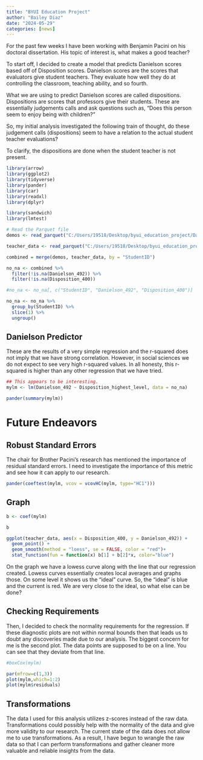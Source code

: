 ```yaml
---
title: "BYUI Education Project"
author: "Bailey Diaz"
date: "2024-05-29"
categories: [news]
---
```


<!-- ```{r setup, include=FALSE} 
knitr::opts_chunk$set(warning = FALSE, message = FALSE, echo = FALSE) 
``` -->

For the past few weeks I have been working with Benjamin Pacini on his doctoral dissertation.  His topic of interest is, what makes a good teacher?  

To start off, I decided to create a model that predicts Danielson scores based off of Disposition scores.  Danielson scores are the scores that evaluators give student teachers.  They evaluate how well they do at controlling the classroom, teaching ability, and so fourth.  

What we are using to predict Danielson scores are called dispositions.  Dispositions are scores that professors give their students.  These are essentially judgements calls and ask questions such as, "Does this person seem to enjoy being with children?"

So, my initial analysis investigated the following train of thought, do these judgement calls (dispositions) seem to have a relation to the actual student teacher evaluations? 

To clarify, the dispositions are done when the student teacher is not present.  

```r
library(arrow)
library(ggplot2)
library(tidyverse)
library(pander)
library(car)
library(readxl)
library(dplyr)

library(sandwich)
library(lmtest)

```


```r
# Read the Parquet file
demos <- read_parquet("C:/Users/19518/Desktop/byui_education_project/Data/demographics.parquet")

teacher_data <- read_parquet("C:/Users/19518/Desktop/byui_education_project/Data/All_teacher_info.parquet")

combined = merge(demos, teacher_data, by = "StudentID")

no_na <- combined %>%
  filter(!is.na(Danielson_492)) %>% 
  filter(!is.na(Disposition_400))

#no_na <- no_na[, c("StudentID", "Danielson_492", "Disposition_400")]

no_na <- no_na %>%
  group_by(StudentID) %>%
  slice(1) %>%
  ungroup()

```

## Danielson Predictor

These are the results of a very simple regression and the r-squared does not imply that we have strong correlation.  However, in social sciences we do not expect to see very high r-squared values.  In all honesty, this r-squared is higher than any other regression that we have tried.  

```r
## This appears to be interesting.  
mylm <- lm(Danielson_492 ~ Disposition_highest_level, data = no_na)

pander(summary(mylm))

```


# Future Endeavors

## Robust Standard Errors
The chair for Brother Pacini's research has mentioned the importance of residual standard errors. I need to investigate the importance of this metric and see how it can apply to our research. 
```r
pander(coeftest(mylm, vcov = vcovHC(mylm, type="HC1")))
```


## Graph

```r
b <- coef(mylm)

b

ggplot(teacher_data, aes(x = Disposition_400, y = Danielson_492)) +
  geom_point() +
  geom_smooth(method = "loess", se = FALSE, color = "red")+
  stat_function(fun = function(x) b[1] + b[2]*x, color="blue") 
```
 On the graph we have a lowess curve along with the line that our regression created.  Lowess curves essentially creates local averages and graphs those.  On some level it shows us the "ideal" curve.  So, the "ideal" is blue and the current is red.  We are very close to the ideal, so what else can be done?

## Checking Requirements

Then, I decided to check the normality requirements for the regression. If these diagnostic plots are not within normal bounds then that leads us to doubt any discoveries made due to our analysis.  The biggest concern for me is the second plot.  The data points are supposed to be on a line.  You can see that they deviate from that line.  

```r

#boxCox(mylm)

par(mfrow=c(1,3))
plot(mylm,which=1:2)
plot(mylm$residuals)
```

## Transformations

The data I used for this analysis utilizes z-scores instead of the raw data.  Transformations could possibly help with the normality of the data and give more validity to our research. The current state of the data does not allow me to use transformations. As a result, I have begun to wrangle the raw data so that I can perform transformations and gather cleaner more valuable and reliable insights from the data.   